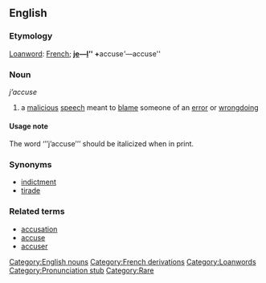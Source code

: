 ==English==
<!---Pronunciation: zha-KYOOZ--->
===Etymology===
[[Loanword]]: [[French]]; '''[[je]]''&mdash;''[[I]]’' + '''accuse'''&mdash;''accuse''

===Noun===
''j’accuse''

# a [[malicious]] [[speech]] meant to [[blame]] someone of an [[error]] or [[wrongdoing]]

====Usage note====
The word ‘’’j’accuse’’’ should be italicized when in print.

===Synonyms===
* [[indictment]]
* [[tirade]]

===Related terms===
* [[accusation]]
* [[accuse]]
* [[accuser]]

[[Category:English nouns]]
[[Category:French derivations]]
[[Category:Loanwords]]
[[Category:Pronunciation stub]]
[[Category:Rare]]
